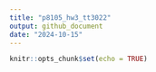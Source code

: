 ```yaml
---
title: "p8105_hw3_tt3022"
output: github_document
date: "2024-10-15"
---
```


```r
knitr::opts_chunk$set(echo = TRUE)
```

